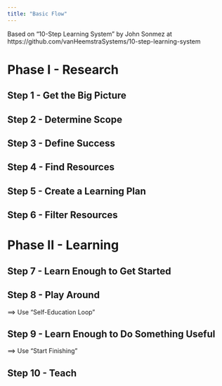 ```yaml
---
title: "Basic Flow"
---
```


Based on "10-Step Learning System" by John Sonmez at https://github.com/vanHeemstraSystems/10-step-learning-system

# Phase I - Research

## Step 1 - Get the Big Picture

## Step 2 - Determine Scope

## Step 3 - Define Success

## Step 4 - Find Resources

## Step 5 - Create a Learning Plan

## Step 6 - Filter Resources

# Phase II - Learning

## Step 7 - Learn Enough to Get Started

## Step 8 - Play Around

==> Use "Self-Education Loop"

## Step 9 - Learn Enough to Do Something Useful

==> Use "Start Finishing"

## Step 10 - Teach
